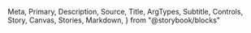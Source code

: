   Meta,
  Primary,
  Description,
  Source,
  Title,
  ArgTypes,
  Subtitle,
  Controls,
  Story,
  Canvas,
  Stories,
  Markdown,
} from "@storybook/blocks"

<Meta of={RangeCalendar} />

<Title />

<Description of={RangeCalendar} />

```tsx
import { RangeCalendar } from "@einride/ui"
```

## Basic

<Description of={RangeCalendar.Basic} />

<Canvas of={RangeCalendar.Basic} />

<Controls of={RangeCalendar.Basic} />
